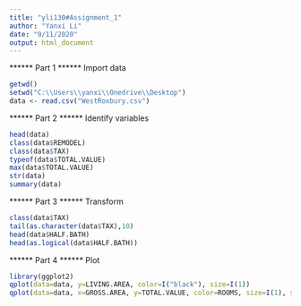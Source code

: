 ---
title: "yli130#Assignment_1"
author: "Yanxi Li"
date: "9/11/2020"
output: html_document
---
****** Part 1 ******  Import data

```{r}
getwd()
setwd("C:\\Users\\yanxi\\Onedrive\\Desktop")
data <- read.csv("WestRoxbury.csv")
```

****** Part 2 ******  Identify variables
```{r}
head(data)
class(data$REMODEL)
class(data$TAX)
typeof(data$TOTAL.VALUE)
max(data$TOTAL.VALUE)
str(data)
summary(data)
```
****** Part 3 ******  Transform
```{r}
class(data$TAX)
tail(as.character(data$TAX),10)
head(data$HALF.BATH)
head(as.logical(data$HALF.BATH))
```
****** Part 4 ******  Plot 
```{r}
library(ggplot2)
qplot(data=data, y=LIVING.AREA, color=I("black"), size=I(1))
qplot(data=data, x=GROSS.AREA, y=TOTAL.VALUE, color=ROOMS, size=I(1), shape=I(15), main="TOTAL.VALUE & GROSS.AREA")
```